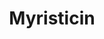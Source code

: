 ---
title: Myristicin
aka:
  - 5-allyl-1-methoxy-2,3-methylenedioxybenzene
duration_chart_title: Oral Duration of Myristicin
duration_chart:
  total: 1–3 days
  onset: 330m
  coming_up: 150m
  plateau: 630m
  coming_down: 30h
  after_effects: 2d
positive_effects: mood lift, increased energy, feelings of connection, sensory appreciation
neutral_effects: appetite suppression, disinhibition
negative_effects: increased heart rate, muscle tension, dangerous combinations, unpredictable or dangerous behaviour
image_location: /src/assets/Images/Myristicin/Myristicin (structural formula).png
dosage_table:
  title: Oral Dosage of Myristicin
  threshold: 0.2 mg
  light: 0.4 mg
  common: 1.6 mg
  strong: 4 mg
  heavy: 8+ mg
--- 
